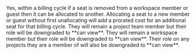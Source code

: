 <AccordionGroup>
  <Accordion title="Can I swap seats between people?">
    Yes, within a billing cycle if a seat is removed from a workspace member or guest 
    then it can be allocated to another. 
    <Warning>Allocating a seat to a new member or guest without first unallocating will 
    add a prorated cost for an additional seat for that billing cycle.</Warning>
  </Accordion>
  <Accordion title="What happens if I remove an editor seat from a user who is a project collaborator?">
    They will remain a project team member but their role will be downgraded to **can view**.
  </Accordion>
  <Accordion title="What happens if I remove an editor seat from a user who is a workspace member?">
    They will remain a workspace member but their role will be downgraded to **can view**. Their role 
    on any projects they are a member of will also be downgraded to **can view**.
  </Accordion>
</AccordionGroup>
